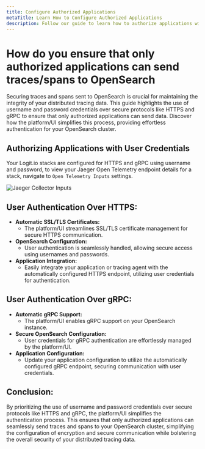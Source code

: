 ```yaml
---
title: Configure Authorized Applications
metaTitle: Learn How to Configure Authorized Applications
description: Follow our guide to learn how to authorize applications with user credentials for secure tracing in your OpenSearch/Jaeger Stack
---
```


# How do you ensure that only authorized applications can send traces/spans to OpenSearch

Securing traces and spans sent to OpenSearch is crucial for maintaining the 
integrity of your distributed tracing data. This guide highlights the use 
of username and password credentials over secure protocols like HTTPS and 
gRPC to ensure that only authorized applications can send data. Discover 
how the platform/UI simplifies this process, providing effortless 
authentication for your OpenSearch cluster.

## Authorizing Applications with User Credentials

Your Logit.io stacks are configured for HTTPS and gRPC using username 
and password, to view your Jaeger Open Telemetry endpoint details for 
a stack, navigate to `Open Telemetry Inputs` settings.

![Jaeger Collector Inputs](@/images/help/apm/jaeger-collector-inputs.png)

## User Authentication Over HTTPS:

- **Automatic SSL/TLS Certificates:**
	- The platform/UI streamlines SSL/TLS certificate management for secure HTTPS communication.
- **OpenSearch Configuration:**
	- User authentication is seamlessly handled, allowing secure access using usernames and passwords.
- **Application Integration:**
	- Easily integrate your application or tracing agent with the automatically configured HTTPS endpoint, utilizing user credentials for authentication.

## User Authentication Over gRPC:

- **Automatic gRPC Support:**
	- The platform/UI enables gRPC support on your OpenSearch instance.
- **Secure OpenSearch Configuration:**
	- User credentials for gRPC authentication are effortlessly managed by the platform/UI.
- **Application Configuration:**
	- Update your application configuration to utilize the automatically configured gRPC endpoint, securing communication with user credentials.

## Conclusion:

By prioritizing the use of username and password credentials over secure 
protocols like HTTPS and gRPC, the platform/UI simplifies the authentication 
process. This ensures that only authorized applications can seamlessly send 
traces and spans to your OpenSearch cluster, simplifying the configuration 
of encryption and secure communication while bolstering the overall 
security of your distributed tracing data.